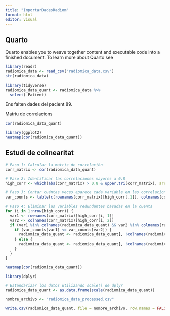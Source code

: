 ```yaml
---
title: "ImportarDadesRadiom"
format: html
editor: visual
---
```


## Quarto

Quarto enables you to weave together content and executable code into a finished document. To learn more about Quarto see 
```r
library(readr)
radiomica_data <- read_csv("radiomica_data.csv")
str(radiomica_data)
```


```r
library(tidyverse)
radiomica_data_quant <- radiomica_data %>% 
  select(-Patient)
```

Ens falten dades del pacient 89.

Matriu de correlacions

```r
cor(radiomica_data_quant)
```


```r
library(ggplot2)
heatmap(cor(radiomica_data_quant))
```

## Estudi de colinearitat
```r
# Paso 1: Calcular la matriz de correlación
corr_matrix <- cor(radiomica_data_quant)

# Paso 2: Identificar las correlaciones mayores a 0.8
high_corr <- which(abs(corr_matrix) > 0.8 & upper.tri(corr_matrix), arr.ind = TRUE)

# Paso 3: Contar cuántas veces aparece cada variable en las correlaciones
var_counts <- table(c(rownames(corr_matrix)[high_corr[,1]], colnames(corr_matrix)[high_corr[,2]]))

# Paso 4: Eliminar las variables redundantes basadas en la cuenta
for (i in 1:nrow(high_corr)) {
  var1 <- rownames(corr_matrix)[high_corr[i, 1]]
  var2 <- colnames(corr_matrix)[high_corr[i, 2]]
  if (var1 %in% colnames(radiomica_data_quant) && var2 %in% colnames(radiomica_data_quant)) {
    if (var_counts[var1] <= var_counts[var2]) {
      radiomica_data_quant <- radiomica_data_quant[, !colnames(radiomica_data_quant) %in% var1]
    } else {
      radiomica_data_quant <- radiomica_data_quant[, !colnames(radiomica_data_quant) %in% var2]
    }
  }
}

```


```r
heatmap(cor(radiomica_data_quant))
```


```r
library(dplyr)

# Estandarizar los datos utilizando scale() de dplyr
radiomica_data_quant <- as.data.frame(scale(radiomica_data_quant))
```

```r
nombre_archivo <- "radiomica_data_processed.csv"

write.csv(radiomica_data_quant, file = nombre_archivo, row.names = FALSE)
```


